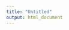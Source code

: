 ```yaml
---
title: "Untitled"
output: html_document
---
```


<head>
<meta charset="utf-8">
<link rel="apple-touch-icon" sizes="180x180" href="/apple-touch-icon.png">
<link rel="icon" type="image/png" sizes="32x32" href="/favicon-32x32.png">
<link rel="icon" type="image/png" sizes="16x16" href="/favicon-16x16.png">
<link rel="manifest" href="/site.webmanifest">
<link rel="mask-icon" href="/safari-pinned-tab.svg" color="#5bbad5">
<link rel="alternate" hreflang="fr-fr" href="../fr/index.html">
<meta name="msapplication-TileColor" content="#da532c">
<meta name="theme-color" content="#ffffff">
<meta name="viewport" content="width=device-width, initial-scale=1">
<script src="https://kit.fontawesome.com/0af1a424a5.js" crossorigin="anonymous"></script>
<link rel="stylesheet" href="column_text_style.css">
</head>

<style>

a.twitter-timeline {
  margin-left: auto;
  margin-right: auto; 
}

.resize {
  border-style: solid;
  border-width: 0px 5vw;
  border-color: rgba(255, 255, 255, 0)
}

.avatar {
  min-width: 50px;
  margin-left: -15%; 
  margin-top: -3%; 
  vertical-align: middle;
  border-radius: 50%;
  border-width: 5px;
  border-style: solid;
  border-color: rgba(255, 255, 255, 0.7);
  max-width: 12.5vw;
  position: absolute; 
  z-index: 2
}

.quote {
  min-width: 40px;
  margin-top: -15%; 
  margin-left:-0.1%; 
  width:10vw; 
  position: absolute; 
  z-index: 1
}

.resize1 {
  padding: 5% 13% 5% 23%; 
}

@media screen and (max-width: 991px) {
  .quote {
    margin-top: -8%; 
    margin-left:-1%; 
    position: absolute; 
    z-index: 1
  }
  
  .avatar {
    margin-left: -10%; 
    margin-top: -0.1%; 
    position: absolute; 
    z-index: 2
  }
  
  .resize {
    border-style: hidden;
    border-width: 0px 5vw;
    border-color: rgba(255, 255, 255, 0)
  }
} 
</style>